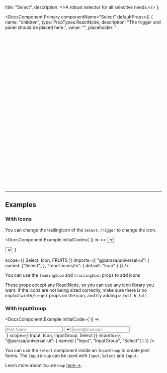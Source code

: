 
  title: "Select",
  description: <>A robust selector for all selective needs.</>
};

<DocsComponent.Primary
  componentName="Select"
  defaultProps={[
    {
      name: "children",
      type: PropTypes.ReactNode,
      description: "The trigger and panel should be placed here.",
      value: "",
      placeholder: '<svg viewBox="0 0 15 15" fill="none" xmlns="http://www.w3.org/2000/svg">',
      noEdit: true
    },
    "theme",
    "size",
    "variant",
    "disabled",
    {
      name: "leadingIcon",
      type: PropTypes.ReactNode,
      description: "Icon shown before the content.",
      value: "",
      placeholder: '<svg viewBox="0 0 15 15" fill="none" xmlns="http://www.w3.org/2000/svg">'
    },
    {
      name: "trailingIcon",
      type: PropTypes.ReactNode,
      description: "Icon shown after the content.",
      value: "",
      placeholder: '<svg viewBox="0 0 15 15" fill="none" xmlns="http://www.w3.org/2000/svg">'
    }
  ]}
  scope={{
    Select
  }}
  imports={{
    "@parssa/universal-ui": {
      named: ["Select"]
    }
  }}
  customRender={
    <Select>
      <Select.Trigger />
      <Select.Panel>
        {FRUITS.map((fruit) => (
          <Select.Item value={fruit} key={fruit} className="capitalize">
            {fruit}
          </Select.Item>
        ))}
      </Select.Panel>
    </Select>
  }
/>

---

## Examples

### With Icons

You can change the trailingIcon of the `Select.Trigger` to change the icon.

<DocsComponent.Example
  initialCode={`() => 
<>
  <Select>
    <Select.Trigger
      placeholder="Notification Type"
      trailingIcon={<Icon.HiBell className="w-full h-full" />}
    />
    <Select.Panel>
      {FRUITS.map((fruit) => (
        <Select.Item value={fruit} key={fruit} className="capitalize">
          {fruit}
        </Select.Item>
      ))}
    </Select.Panel>
  </Select>

  <Select>
    <Select.Trigger trailingIcon={<Icon.HiChevronDown className="w-full h-full" />} />
    <Select.Panel>
      {FRUITS.map((fruit) => (
        <Select.Item value={fruit} key={fruit} className="capitalize">
          {fruit}
        </Select.Item>
      ))}
    </Select.Panel>
  </Select>
</>
`}

scope={{
    Select,
    Icon,
    FRUITS
  }}
imports={{
    "@parssa/universal-ui": {
      named: ["Select"]
    },
    "react-icons/hi": {
      default: "Icon"
    }
  }}
/>

You can use the `leadingIcon` and `trailingIcon` props to add icons

These props accept any ReactNode, so you can use any icon library you want. If the icons are not
being sized correctly, make sure there is no implicit `width/height` props on the icon, and try
adding `w-full h-full`.

### With InputGroup

<DocsComponent.Example
  initialCode={`() => 
<div className="grid gap-2">
  <InputGroup>
    <Input placeholder="First Name" />
    <Select>
      <Select.Trigger placeholder="Role" className="border-theme-base" />
      <Select.Panel>
        <Select.Item value={"Member"} key={"Member"} className="capitalize">
          {"Member"}
        </Select.Item>
        <Select.Item value={"Admin"} key={"Admin"} className="capitalize">
          {"Admin"}
        </Select.Item>
        <Select.Item value={"Owner"} key={"Owner"} className="capitalize">
          {"Owner"}
        </Select.Item>
      </Select.Panel>
    </Select>
  </InputGroup>
  <Input placeholder="sven@mail.com" type="email" className="w-full" />
</div>
`}
  scope={{
    Input,
    Icon,
    InputGroup,
    Select
  }}
  imports={{
    "@parssa/universal-ui": {
      named: ["Input", "InputGroup", "Select"]
    }
  }}
/>

You can use the `Select` component inside an `InputGroup` to create joint forms. The `InputGroup` can be used with `Input`, `Select` and `Input`.

Learn more about `InputGroup` [here ->](/docs/components/inputs/input-group).

